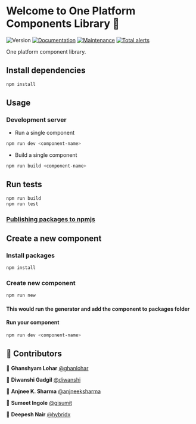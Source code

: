 <Meta title="Usage" />

# Welcome to One Platform Components Library 👋

![Version](https://img.shields.io/badge/version-1.0.0-blue.svg?cacheSeconds=2592000)
[![Documentation](https://img.shields.io/badge/documentation-yes-brightgreen.svg)](https://github.com/1-Platform/op-components#readme)
[![Maintenance](https://img.shields.io/badge/Maintained%3F-yes-green.svg)](https://github.com/1-Platform/op-components/graphs/commit-activity)
[![Total alerts](https://img.shields.io/lgtm/alerts/g/1-Platform/op-components.svg?logo=lgtm&logoWidth=18)](https://lgtm.com/projects/g/1-Platform/op-components/alerts/)

One platform component library.

## Install dependencies

```sh
npm install
```

## Usage

### Development server

- Run a single component

```sh
npm run dev <component-name>
```

- Build a single component

```sh
npm run build <component-name>
```

## Run tests

```sh
npm run build
npm run test
```

### [Publishing packages to npmjs](https://docs.npmjs.com/creating-and-publishing-scoped-public-packages)

## Create a new component

### Install packages

```bash
npm install
```

### Create new component

```bash
npm run new
```

#### This would run the generator and add the component to packages folder

#### Run your component

```bash
npm run dev <component-name>
```

## 🤝 Contributors

👤 **Ghanshyam Lohar** [@ghanlohar](https://github.com/ghanlohar)

👤 **Diwanshi Gadgil** [@diwanshi](https://github.com/diwanshi)

👤 **Anjnee K. Sharma** [@anjneeksharma](https://github.com/anjneeksharma)

👤 **Sumeet Ingole** [@gisumit](https://github.com/gisumit)

👤 **Deepesh Nair** [@hybridx](https://github.com/hybridx)

